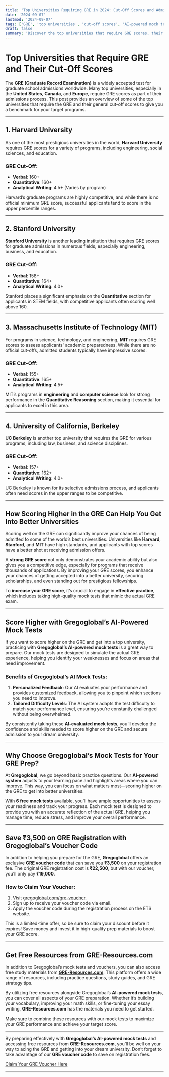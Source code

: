 ```yaml
---
title: 'Top Universities Requiring GRE in 2024: Cut-Off Scores and Admission Requirements'
date: '2024-09-07'
lastmod: '2024-09-07'
tags: ['GRE', 'top universities', 'cut-off scores', 'AI-powered mock tests', 'GRE voucher']
draft: false
summary: 'Discover the top universities that require GRE scores, their typical cut-off ranges, and how Gregoglobal’s AI-powered mock tests can help you score higher and get into your dream school.'
---
```


# Top Universities that Require GRE and Their Cut-Off Scores

The **GRE (Graduate Record Examination)** is a widely accepted test for graduate school admissions worldwide. Many top universities, especially in the **United States**, **Canada**, and **Europe**, require GRE scores as part of their admissions process. This post provides an overview of some of the top universities that require the GRE and their general cut-off scores to give you a benchmark for your target programs.

<TOCInline toc={props.toc} exclude="Introduction" />

---

## 1. Harvard University

As one of the most prestigious universities in the world, **Harvard University** requires GRE scores for a variety of programs, including engineering, social sciences, and education.

### GRE Cut-Off:

- **Verbal**: 160+
- **Quantitative**: 160+
- **Analytical Writing**: 4.5+ (Varies by program)

Harvard’s graduate programs are highly competitive, and while there is no official minimum GRE score, successful applicants tend to score in the upper percentile ranges.

---

## 2. Stanford University

**Stanford University** is another leading institution that requires GRE scores for graduate admissions in numerous fields, especially engineering, business, and education.

### GRE Cut-Off:

- **Verbal**: 158+
- **Quantitative**: 164+
- **Analytical Writing**: 4.0+

Stanford places a significant emphasis on the **Quantitative** section for applicants in STEM fields, with competitive applicants often scoring well above 160.

---

## 3. Massachusetts Institute of Technology (MIT)

For programs in science, technology, and engineering, **MIT** requires GRE scores to assess applicants' academic preparedness. While there are no official cut-offs, admitted students typically have impressive scores.

### GRE Cut-Off:

- **Verbal**: 155+
- **Quantitative**: 165+
- **Analytical Writing**: 4.5+

MIT’s programs in **engineering** and **computer science** look for strong performance in the **Quantitative Reasoning** section, making it essential for applicants to excel in this area.

---

## 4. University of California, Berkeley

**UC Berkeley** is another top university that requires the GRE for various programs, including law, business, and science disciplines.

### GRE Cut-Off:

- **Verbal**: 157+
- **Quantitative**: 162+
- **Analytical Writing**: 4.0+

UC Berkeley is known for its selective admissions process, and applicants often need scores in the upper ranges to be competitive.

---

## How Scoring Higher in the GRE Can Help You Get Into Better Universities

Scoring well on the GRE can significantly improve your chances of being admitted to some of the world’s best universities. Universities like **Harvard**, **Stanford**, and **MIT** have high standards, and applicants with top scores have a better shot at receiving admission offers.

A **strong GRE score** not only demonstrates your academic ability but also gives you a competitive edge, especially for programs that receive thousands of applications. By improving your GRE scores, you enhance your chances of getting accepted into a better university, securing scholarships, and even standing out for prestigious fellowships.

To **increase your GRE score**, it’s crucial to engage in **effective practice**, which includes taking high-quality mock tests that mimic the actual GRE exam.

---

## Score Higher with Gregoglobal’s AI-Powered Mock Tests

If you want to score higher on the GRE and get into a top university, practicing with **Gregoglobal’s AI-powered mock tests** is a great way to prepare. Our mock tests are designed to simulate the actual GRE experience, helping you identify your weaknesses and focus on areas that need improvement.

### Benefits of Gregoglobal’s AI Mock Tests:

1. **Personalized Feedback**: Our AI evaluates your performance and provides customized feedback, allowing you to pinpoint which sections you need to improve.
2. **Tailored Difficulty Levels**: The AI system adapts the test difficulty to match your performance level, ensuring you’re constantly challenged without being overwhelmed.

By consistently taking these **AI-evaluated mock tests**, you’ll develop the confidence and skills needed to score higher on the GRE and secure admission to your dream university.

---

## Why Choose Gregoglobal’s Mock Tests for Your GRE Prep?

At **Gregoglobal**, we go beyond basic practice questions. Our **AI-powered system** adjusts to your learning pace and highlights areas where you can improve. This way, you can focus on what matters most—scoring higher on the GRE to get into better universities.

With **6 free mock tests** available, you’ll have ample opportunities to assess your readiness and track your progress. Each mock test is designed to provide you with an accurate reflection of the actual GRE, helping you manage time, reduce stress, and improve your overall performance.

---

## Save ₹3,500 on GRE Registration with Gregoglobal’s Voucher Code

In addition to helping you prepare for the GRE, **Gregoglobal** offers an exclusive **GRE voucher code** that can save you **₹3,500** on your registration fee. The original GRE registration cost is **₹22,500**, but with our voucher, you’ll only pay **₹19,000**.

### How to Claim Your Voucher:

1. Visit [gregoglobal.com/gre-voucher](https://gregoglobal.com/gre-voucher).
2. Sign up to receive your voucher code via email.
3. Apply the voucher code during the registration process on the ETS website.

This is a limited-time offer, so be sure to claim your discount before it expires! Save money and invest it in high-quality prep materials to boost your GRE score.

---

## Get Free Resources from GRE-Resources.com

In addition to Gregoglobal’s mock tests and vouchers, you can also access free study materials from **[GRE-Resources.com](https://gre-resources.com)**. This platform offers a wide range of resources, including practice questions, study guides, and GRE strategy tips.

By utilizing free resources alongside Gregoglobal’s **AI-powered mock tests**, you can cover all aspects of your GRE preparation. Whether it’s building your vocabulary, improving your math skills, or fine-tuning your essay writing, **GRE-Resources.com** has the materials you need to get started.

Make sure to combine these resources with our mock tests to maximize your GRE performance and achieve your target score.

---

By preparing effectively with **Gregoglobal’s AI-powered mock tests** and accessing free resources from **GRE-Resources.com**, you’ll be well on your way to acing the GRE and getting into your dream university. Don’t forget to take advantage of our **GRE voucher code** to save on registration fees.

[Claim Your GRE Voucher Here](https://gregoglobal.com/gre-voucher)

---
